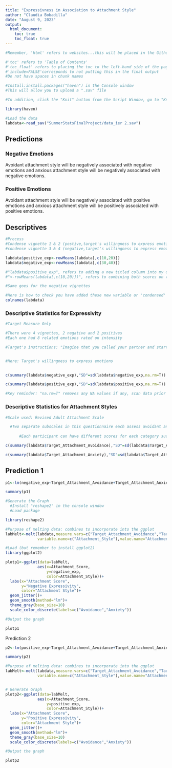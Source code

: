 ```yaml
---
title: "Expressivness in Association to Attachment Style"
author: "Claudia Bobadilla"
date: "August 9, 2023"
output: 
  html_document:
    toc: true
    toc_float: true
---
```

    
```r
#Remember, 'html' refers to websites...this will be placed in the Github

#'toc' refers to 'Table of Contents'
#'toc_float' refers to placing the toc to the left-hand side of the page
#'include=FALSE'corresponds to not putting this in the final output
#Do not have spaces in chunk names
```


```r
#Install:install.packages("haven") in the Console window
#This will allow you to upload a ".sav" file

#In addition, click the "Knit" button from the Script Window, go to "Knit Directory" and click on "Project Directory"

```

```r
library(haven)
```

```r
#Load the data
labdata<-read_sav("SummerStatsFinalProject/data_ier 2.sav")
```

## Predictions
### Negative Emotions

Avoidant attachment style will be negatively associated with negative emotions and anxious attachment style will be negatively associated with negative emotions.

### Positive Emotions

Avoidant attachment style will be negatively associated with positive emotions and anxious attachment style will be positively associated with positive emotions.

## Descriptives

```r

#Process
#Condense vignette 1 & 2 (postive,target's willingness to express emotion to partner)
#condense vignette 3 & 4 (negative,target's willingness to express emotion to partner)

labdata$positive_exp<-rowMeans(labdata[,c(10,20)])
labdata$negative_exp<-rowMeans(labdata[,c(30,40)])

#"labdata$positive_exp", refers to adding a new titled column into my dataset
#"<-rowMeans(labdata[,c(10,20)])", refers to combining both scores on the positive vignettes, as each Target participant was assessed twice

#Same goes for the negative vignettes

#Here is how to check you have added these new variable or 'condensed' columns
colnames(labdata)
```

### Descriptive Statistics for Expressivity

```r
#Target Measure Only

#There were 4 vignettes, 2 negative and 2 positives
#Each one had 8 related emotions rated on intensity

#Target's instructions: "Imagine that you called your partner and started talking about your day. Below are short sections from your talk. Please rate the intensity of the emotions you might have experienced during the times you are talking."


#Here: Target's willingness to express emotions

 
c(summary(labdata$negative_exp),"SD"=sd(labdata$negative_exp,na.rm=T))

c(summary(labdata$positive_exp),"SD"=sd(labdata$positive_exp,na.rm=T))

#Key reminder: "na.rm=T" removes any NA values if any, scan data prior
```

### Descriptive Statistics for Attachment Styles
```r
#Scale used: Revised Adult Attachment Scale 

  #Two separate subscales in this questionnaire each assess avoidant and anxious            attachment style
  
      #Each participant can have different scores for each category such as: Low and high,        high and low, high and high, or low and low variations

c(summary(labdata$Target_Attachment_Avoidance),"SD"=sd(labdata$Target_Attachment_Avoidance,na.rm=T))

c(summary(labdata$Target_Attachment_Anxiety),"SD"=sd(labdata$Target_Attachment_Anxiety,na.rm=T))
```


## Prediction 1

```r

p1<-lm(negative_exp~Target_Attachment_Avoidance+Target_Attachment_Anxiety, data=labdata)

summary(p1)

#Generate the Graph
  #Install "reshape2" in the console window
  #Load package

library(reshape2)

#Purpose of melting data: combines to incorporate into the ggplot
labMelt<-melt(labdata,measure.vars=c("Target_Attachment_Avoidance","Target_Attachment_Anxiety"),
              variable.name=c("Attachment_Style"),value.name="Attachment_Score")

#Load (but remember to install ggplot2)
library(ggplot2)

plotp1<-ggplot(data=labMelt,
              aes(x=Attachment_Score,
                  y=negative_exp,
                  color=Attachment_Style))+
  labs(x="Attachment Score",
       y="Negative Expressivity",
       color="Attachment Style")+
  geom_jitter()+
  geom_smooth(method="lm")+
  theme_gray(base_size=10)
  scale_color_discrete(labels=c("Avoidance","Anxiety"))

#Output the graph

plotp1

```

Prediction 2
```r
p2<-lm(positive_exp~Target_Attachment_Avoidance+Target_Attachment_Anxiety, data=labdata)

summary(p2)

#Purpose of melting data: combines to incorporate into the ggplot
labMelt<-melt(labdata,measure.vars=c("Target_Attachment_Avoidance","Target_Attachment_Anxiety"),
              variable.name=c("Attachment_Style"),value.name="Attachment_Score")


# Generate Graph
plotp2<-ggplot(data=labMelt,
              aes(x=Attachment_Score,
                  y=positive_exp,
                  color=Attachment_Style))+
  labs(x="Attachment Score",
       y="Positive Expressivity",
       color="Attachment Style")+
  geom_jitter()+
  geom_smooth(method="lm")+
  theme_gray(base_size=10)
  scale_color_discrete(labels=c("Avoidance","Anxiety"))

#Output the graph

plotp2

```



